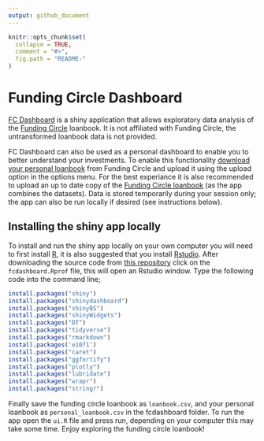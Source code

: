 ```yaml
---
output: github_document
---
```


<!-- README.md is generated from README.Rmd. Please edit that file -->

```r
knitr::opts_chunk$set(
  collapse = TRUE,
  comment = "#>",
  fig.path = "README-"
)
```

# Funding Circle Dashboard

[FC Dashboard](http://seabbs.co.uk/shiny/fcdashboard) is a shiny application that allows exploratory data analysis of the [Funding Circle](https://www.fundingcircle.com) loanbook. It is not affiliated with Funding Circle, the untransformed loanbook data is not provided. 

FC Dashboard can also be used as a personal dashboard to enable you to better understand your investments. To enable this functionality [download your personal loanbook](https://www.fundingcircle.com/investors/historical_loan_parts_summaries.csv?disable_pagination=true) from Funding Circle and upload it using the upload option in the options menu. For the best experiance it is also recommended to upload an up to date copy of the [Funding Circle loanbook](https://www.fundingcircle.com/loanbook) (as the app combines the datasets). Data is stored temporarily during your session only; the app can also be run locally if desired (see instructions below).

## Installing the shiny app locally

To install and run the shiny app locally on your own computer you will need to first install [R](https://www.r-project.org/), it is also suggested that you install [Rstudio](https://www.rstudio.com/products/rstudio/download/). After downloading the source code from [this repository](https://www.github.com/seabbs/fcdashboard) click on the `fcdashboard.Rprof` file, this will open an Rstudio window. Type the following code into the command line;

```r
install.packages("shiny")
install.packages("shinydashboard")
install.packages("shinyBS")
install.packages("shinyWidgets")
install.packages("DT")
install.packages("tidyverse")
install.packages("rmarkdown")
install.packages('e1071')
install.packages("caret")
install.packages("ggfortify")
install.packages("plotly")
install.packages("lubridate")
install.packages("wrapr")
install.packages("stringr")
```

Finally save the funding circle loanbook as `loanbook.csv`, and your personal loanbook as `personal_loanbook.csv` in the fcdashboard folder. To run the app open the `ui.R` file and press run, depending on your computer this may take some time. Enjoy exploring the funding circle loanbook!
